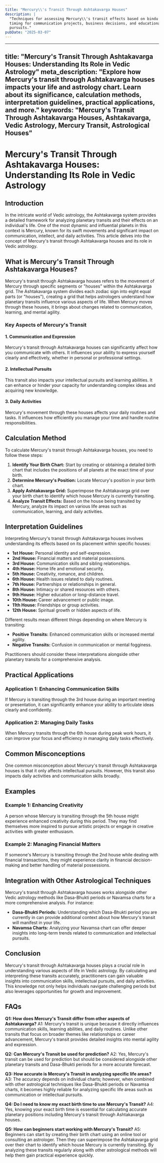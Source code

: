 ```yaml
---
title: "Mercury\\'s Transit Through Ashtakavarga Houses"
description: |
  "Techniques for assessing Mercury\\'s transit effects based on bindu scores,
  timing for communication projects, business decisions, and educational
  pursuits."
pubDate: "2025-03-07"
---
```


---
title: "Mercury's Transit Through Ashtakavarga Houses: Understanding Its Role in Vedic Astrology"
meta_description: "Explore how Mercury's transit through Ashtakavarga houses impacts your life and astrology chart. Learn about its significance, calculation methods, interpretation guidelines, practical applications, and more."
keywords: "Mercury's Transit Through Ashtakavarga Houses, Ashtakavarga, Vedic Astrology, Mercury Transit, Astrological Houses"
---

# Mercury's Transit Through Ashtakavarga Houses: Understanding Its Role in Vedic Astrology

## Introduction

In the intricate world of Vedic astrology, the Ashtakavarga system provides a detailed framework for analyzing planetary transits and their effects on an individual's life. One of the most dynamic and influential planets in this context is Mercury, known for its swift movements and significant impact on communication, intellect, and daily activities. This article delves into the concept of Mercury's transit through Ashtakavarga houses and its role in Vedic astrology.

## What is Mercury's Transit Through Ashtakavarga Houses?

Mercury's transit through Ashtakavarga houses refers to the movement of Mercury through specific segments or "houses" within the Ashtakavarga grid. The Ashtakavarga system divides each zodiac sign into eight equal parts (or "houses"), creating a grid that helps astrologers understand how planetary transits influence various aspects of life. When Mercury moves through these houses, it brings about changes related to communication, learning, and mental agility.

### Key Aspects of Mercury's Transit

#### 1. **Communication and Expression**
Mercury's transit through Ashtakavarga houses can significantly affect how you communicate with others. It influences your ability to express yourself clearly and effectively, whether in personal or professional settings.

#### 2. **Intellectual Pursuits**
This transit also impacts your intellectual pursuits and learning abilities. It can enhance or hinder your capacity for understanding complex ideas and acquiring new knowledge.

#### 3. **Daily Activities**
Mercury's movement through these houses affects your daily routines and tasks. It influences how efficiently you manage your time and handle routine responsibilities.

## Calculation Method

To calculate Mercury's transit through Ashtakavarga houses, you need to follow these steps:

1. **Identify Your Birth Chart:** Start by creating or obtaining a detailed birth chart that includes the positions of all planets at the exact time of your birth.
2. **Determine Mercury's Position:** Locate Mercury's position in your birth chart.
3. **Apply Ashtakavarga Grid:** Superimpose the Ashtakavarga grid over your birth chart to identify which house Mercury is currently transiting.
4. **Analyze Transit Effects:** Based on the house being transited by Mercury, analyze its impact on various life areas such as communication, learning, and daily activities.

## Interpretation Guidelines

Interpreting Mercury's transit through Ashtakavarga houses involves understanding its effects based on its placement within specific houses:

- **1st House:** Personal identity and self-expression.
- **2nd House:** Financial matters and material possessions.
- **3rd House:** Communication skills and sibling relationships.
- **4th House:** Home life and emotional security.
- **5th House:** Creativity, romance, and children.
- **6th House:** Health issues related to daily routines.
- **7th House:** Partnerships or relationships in general.
- **8th House:** Intimacy or shared resources with others.
- **9th House:** Higher education or long-distance travel.
- **10th House:** Career advancement or public image.
- **11th House:** Friendships or group activities.
- **12th House:** Spiritual growth or hidden aspects of life.

Different results mean different things depending on where Mercury is transiting:

- **Positive Transits:** Enhanced communication skills or increased mental agility.
- **Negative Transits:** Confusion in communication or mental fogginess.

Practitioners should consider these interpretations alongside other planetary transits for a comprehensive analysis.

## Practical Applications

### Application 1: Enhancing Communication Skills

If Mercury is transiting through the 3rd house during an important meeting or presentation, it can significantly enhance your ability to articulate ideas clearly and confidently.

### Application 2: Managing Daily Tasks

When Mercury transits through the 6th house during peak work hours, it can improve your focus and efficiency in managing daily tasks effectively.

## Common Misconceptions

One common misconception about Mercury's transit through Ashtakavarga houses is that it only affects intellectual pursuits. However, this transit also impacts daily activities and communication skills broadly.

## Examples

### Example 1: Enhancing Creativity

A person whose Mercury is transiting through the 5th house might experience enhanced creativity during this period. They may find themselves more inspired to pursue artistic projects or engage in creative activities with greater enthusiasm.

### Example 2: Managing Financial Matters

If someone's Mercury is transiting through the 2nd house while dealing with financial transactions, they might experience clarity in financial decision-making and better handling of material possessions.

## Integration with Other Astrological Techniques

Mercury's transit through Ashtakavarga houses works alongside other Vedic astrology methods like Dasa-Bhukti periods or Navamsa charts for a more comprehensive analysis. For instance:

- **Dasa-Bhukti Periods:** Understanding which Dasa-Bhukti period you are currently in can provide additional context about how Mercury's transit will manifest in your life.
- **Navamsa Charts:** Analyzing your Navamsa chart can offer deeper insights into long-term trends related to communication and intellectual pursuits.

## Conclusion

Mercury's transit through Ashtakavarga houses plays a crucial role in understanding various aspects of life in Vedic astrology. By calculating and interpreting these transits accurately, practitioners can gain valuable insights into communication skills, intellectual pursuits, and daily activities. This knowledge not only helps individuals navigate challenging periods but also leverages opportunities for growth and improvement.

## FAQs

**Q1: How does Mercury's Transit differ from other aspects of Ashtakavarga?**
A1: Mercury's transit is unique because it directly influences communication skills, learning abilities, and daily routines. Unlike other transits that focus on broader themes like relationships or career advancement, Mercury's transit provides detailed insights into mental agility and expression.

**Q2: Can Mercury's Transit be used for prediction?**
A2: Yes, Mercury's transit can be used for prediction but should be considered alongside other planetary transits and Dasa-Bhukti periods for a more accurate forecast.

**Q3: How accurate is Mercury's Transit in analyzing specific life areas?**
A3: The accuracy depends on individual charts; however, when combined with other astrological techniques like Dasa-Bhukti periods or Navamsa charts, it becomes highly reliable for analyzing specific life areas such as communication or intellectual pursuits.

**Q4: Do I need to know my exact birth time to use Mercury's Transit?**
A4: Yes, knowing your exact birth time is essential for calculating accurate planetary positions including Mercury's transit through Ashtakavarga houses.

**Q5: How can beginners start working with Mercury's Transit?**
A5: Beginners can start by creating their birth chart using an online tool or consulting an astrologer. Then they can superimpose the Ashtakavarga grid over their chart to identify which house Mercury is currently transiting. By analyzing these transits regularly along with other astrological methods will help them gain practical experience quickly.